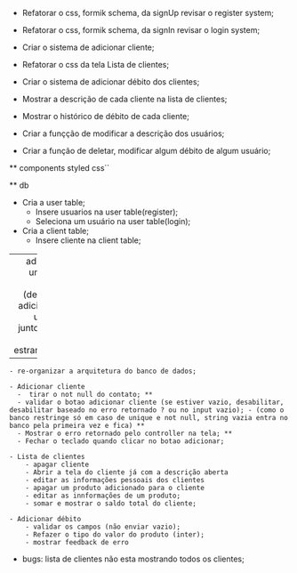 - Refatorar o css, formik schema, da signUp revisar o register system;

- Refatorar o css, formik schema, da signIn revisar o login system;

- Criar o sistema de adicionar cliente;

- Refatorar o css da tela Lista de clientes;

- Criar o sistema de adicionar débito dos clientes;

- Mostrar a descrição de cada cliente na lista de clientes;

- Mostrar o histórico de débito de cada cliente;

- Criar a funçção de modificar a descrição dos usuários;

- Criar a função de deletar, modificar algum débito de algum usuário; 

** components styled css``

** db

 - Cria a user table;
    - Insere usuarios na user table(register);
    - Seleciona um usuário na user table(login);

- Cria a client table;
    - Insere cliente na client table;

------
    adicionar um novo cliente (devemos adicionar o usuario junto como chave estrangeira)

----------------------
    - re-organizar a arquitetura do banco de dados;

    - Adicionar cliente
      -  tirar o not null do contato; **
      - validar o botao adicionar cliente (se estiver vazio, desabilitar, desabilitar baseado no erro retornado ? ou no input vazio); - (como o banco restringe só em caso de unique e not null, string vazia entra no banco pela primeira vez e fica) **
      - Mostrar o erro retornado pelo controller na tela; **
      - Fechar o teclado quando clicar no botao adicionar;

    - Lista de clientes
        - apagar cliente
        - Abrir a tela do cliente já com a descrição aberta
        - editar as informações pessoais dos clientes 
        - apagar um produto adicionado para o cliente       
        - editar as innformações de um produto;
        - somar e mostrar o saldo total do cliente;

    - Adicionar débito
        - validar os campos (não enviar vazio);
        - Refazer o tipo do valor do produto (inter);
        - mostrar feedback de erro

- bugs: lista de clientes não esta mostrando todos os clientes;